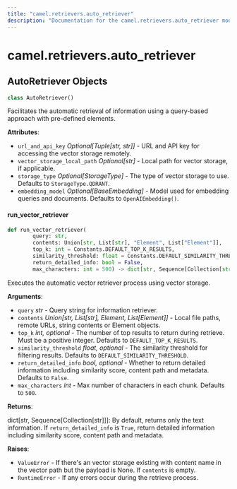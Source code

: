 ```yaml
---
title: "camel.retrievers.auto_retriever"
description: "Documentation for the camel.retrievers.auto_retriever module"
---
```


<a id="camel.retrievers.auto_retriever"></a>

# camel.retrievers.auto\_retriever

<a id="camel.retrievers.auto_retriever.AutoRetriever"></a>

## AutoRetriever Objects

```python
class AutoRetriever()
```

Facilitates the automatic retrieval of information using a
query-based approach with pre-defined elements.

**Attributes**:

- `url_and_api_key` _Optional[Tuple[str, str]]_ - URL and API key for
  accessing the vector storage remotely.
- `vector_storage_local_path` _Optional[str]_ - Local path for vector
  storage, if applicable.
- `storage_type` _Optional[StorageType]_ - The type of vector storage to
  use. Defaults to `StorageType.QDRANT`.
- `embedding_model` _Optional[BaseEmbedding]_ - Model used for embedding
  queries and documents. Defaults to `OpenAIEmbedding()`.

<a id="camel.retrievers.auto_retriever.AutoRetriever.run_vector_retriever"></a>

#### run\_vector\_retriever

```python
def run_vector_retriever(
        query: str,
        contents: Union[str, List[str], "Element", List["Element"]],
        top_k: int = Constants.DEFAULT_TOP_K_RESULTS,
        similarity_threshold: float = Constants.DEFAULT_SIMILARITY_THRESHOLD,
        return_detailed_info: bool = False,
        max_characters: int = 500) -> dict[str, Sequence[Collection[str]]]
```

Executes the automatic vector retriever process using vector
storage.

**Arguments**:

- `query` _str_ - Query string for information retriever.
- `contents` _Union[str, List[str], Element, List[Element]]_ - Local
  file paths, remote URLs, string contents or Element objects.
- `top_k` _int, optional_ - The number of top results to return during
  retrieve. Must be a positive integer. Defaults to
  `DEFAULT_TOP_K_RESULTS`.
- `similarity_threshold` _float, optional_ - The similarity threshold
  for filtering results. Defaults to
  `DEFAULT_SIMILARITY_THRESHOLD`.
- `return_detailed_info` _bool, optional_ - Whether to return detailed
  information including similarity score, content path and
  metadata. Defaults to `False`.
- `max_characters` _int_ - Max number of characters in each chunk.
  Defaults to `500`.
  

**Returns**:

  dict[str, Sequence[Collection[str]]]: By default, returns
  only the text information. If `return_detailed_info` is
  `True`, return detailed information including similarity
  score, content path and metadata.
  

**Raises**:

- `ValueError` - If there's an vector storage existing with content
  name in the vector path but the payload is None. If
  `contents` is empty.
- `RuntimeError` - If any errors occur during the retrieve process.

